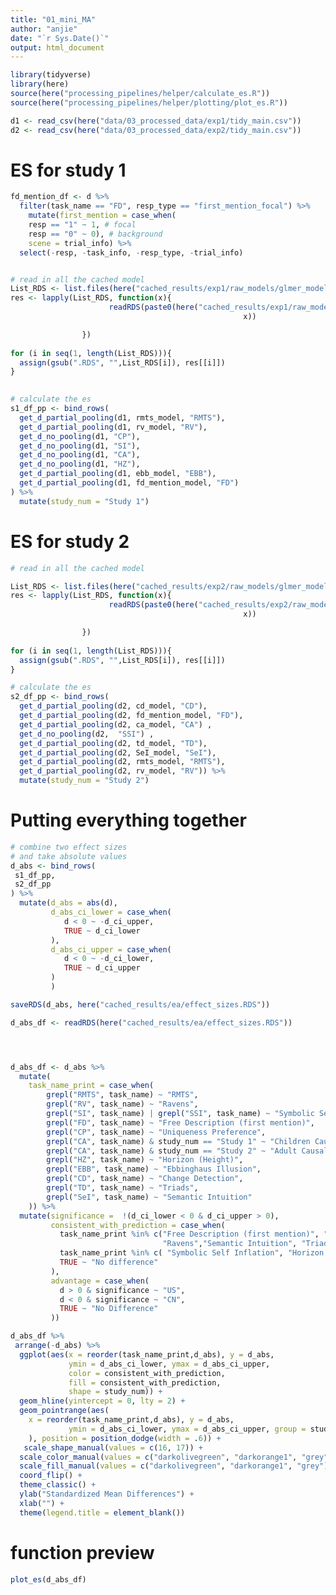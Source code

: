 ```yaml
---
title: "01_mini_MA"
author: "anjie"
date: "`r Sys.Date()`"
output: html_document
---
```


```r
library(tidyverse)
library(here)
source(here("processing_pipelines/helper/calculate_es.R"))
source(here("processing_pipelines/helper/plotting/plot_es.R"))

d1 <- read_csv(here("data/03_processed_data/exp1/tidy_main.csv"))
d2 <- read_csv(here("data/03_processed_data/exp2/tidy_main.csv"))
```

# ES for study 1

```r

fd_mention_df <- d %>% 
  filter(task_name == "FD", resp_type == "first_mention_focal") %>% 
    mutate(first_mention = case_when(
    resp == "1" ~ 1, # focal
    resp == "0" ~ 0), # background
    scene = trial_info) %>% 
  select(-resp, -task_info, -resp_type, -trial_info)


# read in all the cached model
List_RDS <- list.files(here("cached_results/exp1/raw_models/glmer_models/"))
res <- lapply(List_RDS, function(x){
                      readRDS(paste0(here("cached_results/exp1/raw_models/glmer_models/"), 
                                                    x))

                })
                  
for (i in seq(1, length(List_RDS))){
  assign(gsub(".RDS", "",List_RDS[i]), res[[i]])
}

  
# calculate the es
s1_df_pp <- bind_rows(
  get_d_partial_pooling(d1, rmts_model, "RMTS"), 
  get_d_partial_pooling(d1, rv_model, "RV"),
  get_d_no_pooling(d1, "CP"),
  get_d_no_pooling(d1, "SI"),
  get_d_no_pooling(d1, "CA"),
  get_d_no_pooling(d1, "HZ"),
  get_d_partial_pooling(d1, ebb_model, "EBB"),
  get_d_partial_pooling(d1, fd_mention_model, "FD")
) %>% 
  mutate(study_num = "Study 1")             
```

# ES for study 2


```r
# read in all the cached model

List_RDS <- list.files(here("cached_results/exp2/raw_models/glmer_models/"))
res <- lapply(List_RDS, function(x){
                      readRDS(paste0(here("cached_results/exp2/raw_models/glmer_models/"), 
                                                    x))

                })
                  
for (i in seq(1, length(List_RDS))){
  assign(gsub(".RDS", "",List_RDS[i]), res[[i]])
}

# calculate the es
s2_df_pp <- bind_rows(
  get_d_partial_pooling(d2, cd_model, "CD"), 
  get_d_partial_pooling(d2, fd_mention_model, "FD"),
  get_d_partial_pooling(d2, ca_model, "CA") , 
  get_d_no_pooling(d2,  "SSI") , 
  get_d_partial_pooling(d2, td_model, "TD"), 
  get_d_partial_pooling(d2, SeI_model, "SeI"), 
  get_d_partial_pooling(d2, rmts_model, "RMTS"), 
  get_d_partial_pooling(d2, rv_model, "RV")) %>% 
  mutate(study_num = "Study 2")
```

# Putting everything together 

```r
# combine two effect sizes
# and take absolute values 
d_abs <- bind_rows(
 s1_df_pp, 
 s2_df_pp
) %>% 
  mutate(d_abs = abs(d), 
         d_abs_ci_lower = case_when(
            d < 0 ~ -d_ci_upper,
            TRUE ~ d_ci_lower
         ), 
         d_abs_ci_upper = case_when(
            d < 0 ~ -d_ci_lower,
            TRUE ~ d_ci_upper
         )
         )

saveRDS(d_abs, here("cached_results/ea/effect_sizes.RDS"))

d_abs_df <- readRDS(here("cached_results/ea/effect_sizes.RDS"))




d_abs_df <- d_abs %>% 
  mutate(
    task_name_print = case_when(
        grepl("RMTS", task_name) ~ "RMTS", 
        grepl("RV", task_name) ~ "Ravens", 
        grepl("SI", task_name) | grepl("SSI", task_name) ~ "Symbolic Self Inflation", 
        grepl("FD", task_name) ~ "Free Description (first mention)", 
        grepl("CP", task_name) ~ "Uniqueness Preference", 
        grepl("CA", task_name) & study_num == "Study 1" ~ "Children Causal Attribution", 
        grepl("CA", task_name) & study_num == "Study 2" ~ "Adult Causal Attribution", 
        grepl("HZ", task_name) ~ "Horizon (Height)", 
        grepl("EBB", task_name) ~ "Ebbinghaus Illusion", 
        grepl("CD", task_name) ~ "Change Detection", 
        grepl("TD", task_name) ~ "Triads", 
        grepl("SeI", task_name) ~ "Semantic Intuition"
    )) %>% 
  mutate(significance =  !(d_ci_lower < 0 & d_ci_upper > 0), 
         consistent_with_prediction = case_when(
           task_name_print %in% c("Free Description (first mention)", "Adult Causal Attribution", 
                                  "Ravens","Semantic Intuition", "Triads") & significance ~ "Consistent",
           task_name_print %in% c( "Symbolic Self Inflation", "Horizon (Height)") & significance~ "Inconsistent",
           TRUE ~ "No difference"
         ),
         advantage = case_when(
           d > 0 & significance ~ "US", 
           d < 0 & significance ~ "CN", 
           TRUE ~ "No Difference"
         ))

d_abs_df %>% 
 arrange(-d_abs) %>% 
  ggplot(aes(x = reorder(task_name_print,d_abs), y = d_abs, 
             ymin = d_abs_ci_lower, ymax = d_abs_ci_upper, 
             color = consistent_with_prediction, 
             fill = consistent_with_prediction, 
             shape = study_num)) + 
  geom_hline(yintercept = 0, lty = 2) + 
  geom_pointrange(aes( 
    x = reorder(task_name_print,d_abs), y = d_abs, 
             ymin = d_abs_ci_lower, ymax = d_abs_ci_upper, group = study_num
    ), position = position_dodge(width = .6)) + 
   scale_shape_manual(values = c(16, 17)) + 
  scale_color_manual(values = c("darkolivegreen", "darkorange1", "grey")) + 
  scale_fill_manual(values = c("darkolivegreen", "darkorange1", "grey")) + 
  coord_flip() + 
  theme_classic() + 
  ylab("Standardized Mean Differences") + 
  xlab("") + 
  theme(legend.title = element_blank())
```

# function preview 

```r
plot_es(d_abs_df)
```



